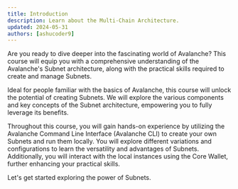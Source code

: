 ```yaml
---
title: Introduction
description: Learn about the Multi-Chain Architecture.
updated: 2024-05-31
authors: [ashucoder9]
---
```


Are you ready to dive deeper into the fascinating world of Avalanche? This course will equip you with a comprehensive understanding of the Avalanche's Subnet architecture, along with the practical skills required to create and manage Subnets.

Ideal for people familiar with the basics of Avalanche, this course will unlock the potential of creating Subnets. We will explore the various components and key concepts of the Subnet architecture, empowering you to fully leverage its benefits.

Throughout this course, you will gain hands-on experience by utilizing the Avalanche Command Line Interface (Avalanche CLI) to create your own Subnets and run them locally. You will explore different variations and configurations to learn the versatility and advantages of Subnets. Additionally, you will interact with the local instances using the Core Wallet, further enhancing your practical skills.

Let's get started exploring the power of Subnets.

